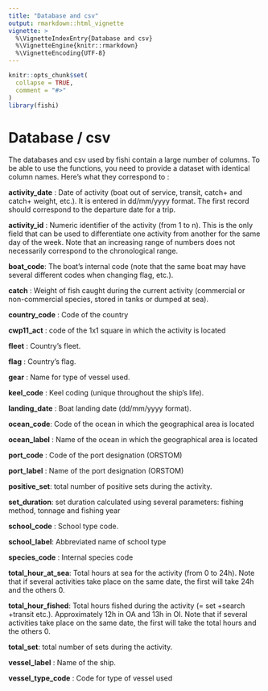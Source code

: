 ```yaml
---
title: "Database and csv"
output: rmarkdown::html_vignette
vignette: >
  %\VignetteIndexEntry{Database and csv}
  %\VignetteEngine{knitr::rmarkdown}
  %\VignetteEncoding{UTF-8}
---
```


```r
knitr::opts_chunk$set(
  collapse = TRUE,
  comment = "#>"
)
library(fishi)
```

# Database / csv

The databases and csv used by fishi contain a large number of columns. To be able to use the functions, you need to provide a dataset with identical column names. Here's what they correspond to :

**activity_date** : Date of activity (boat out of service, transit, catch+ and catch+ weight, etc.). It is entered in dd/mm/yyyy format. The first record should correspond to the departure date for a trip.

**activity_id** : Numeric identifier of the activity (from 1 to n). This is the only field that can be used to differentiate one activity from another for the same day of the week. Note that an increasing range of numbers does not necessarily correspond to the chronological range.

**boat_code**: The boat's internal code (note that the same boat may have several different codes when changing flag, etc.).

**catch** : Weight of fish caught during the current activity (commercial or non-commercial species, stored in tanks or dumped at sea).

**country_code** : Code of the country

**cwp11_act** : code of the 1x1 square in which the activity is located

**fleet** : Country's fleet.

**flag** : Country's flag.

**gear** : Name for type of vessel used.

**keel_code** : Keel coding (unique throughout the ship's life).

**landing_date** : Boat landing date (dd/mm/yyyy format).

**ocean_code**: Code of the ocean in which the geographical area is located

**ocean_label** : Name of the ocean in which the geographical area is located

**port_code** : Code of the port designation (ORSTOM)

**port_label** : Name of the port designation (ORSTOM)

**positive_set**: total number of positive sets during the activity.

**set_duration**: set duration calculated using several parameters: fishing method, tonnage and fishing year

**school_code** : School type code.

**school_label**: Abbreviated name of school type

**species_code** : Internal species code

**total_hour_at_sea**: Total hours at sea for the activity (from 0 to 24h). Note that if several activities take place on the same date, the first will take 24h and the others 0.

**total_hour_fished**: Total hours fished during the activity (= set +search +transit etc.). Approximately 12h in OA and 13h in OI. Note that if several activities take place on the same date, the first will take the total hours and the others 0.

**total_set**: total number of sets during the activity.

**vessel_label** : Name of the ship.

**vessel_type_code** : Code for type of vessel used
